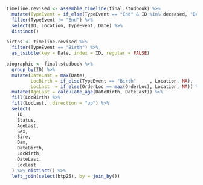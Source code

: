 ```r
timeline.revised <- assemble_timeline(final.studbook) %>%
  mutate(TypeEvent = if_else(TypeEvent == "End" & ID %in% deceased, "Death", TypeEvent)) %>%
  filter(TypeEvent != "End") %>%
  select(ID, Location, TypeEvent, Date) %>%
  distinct()
```

```r
births <- timeline.revised %>%
  filter(TypeEvent == "Birth") %>%
  as_tsibble(key = Date, index = ID, regular = FALSE)
```

```r
biographic <- final.studbook %>%
  group_by(ID) %>%
  mutate(DateLast = max(Date),
         LocBirth = if_else(TypeEvent == "Birth"     , Location, NA),
         LocLast  = if_else(OrderLoc == max(OrderLoc), Location, NA)) %>%
  mutate(AgeLast = calculate_age(DateBirth, DateLast)) %>%
  fill(LocBirth) %>%
  fill(LocLast, .direction = "up") %>%
  select(
    ID,
    Status,
    AgeLast,
    Sex,
    Sire,
    Dam,
    DateBirth,
    LocBirth,
    DateLast,
    LocLast
  ) %>% distinct() %>%
  left_join(select(btp25), by = join_by())
```
